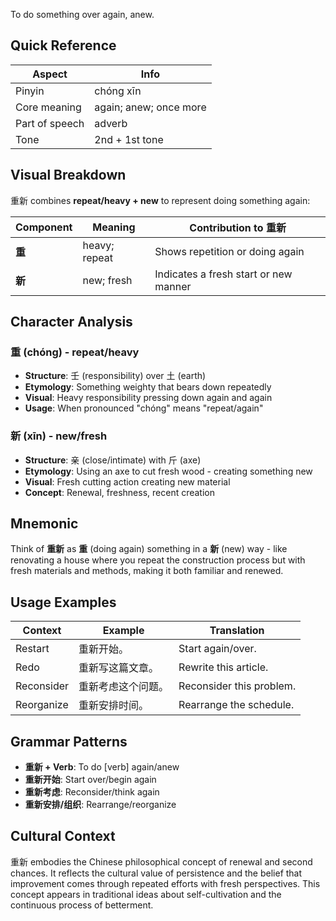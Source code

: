 To do something over again, anew.

## Quick Reference

| Aspect         | Info                   |
| -------------- | ---------------------- |
| Pinyin         | chóng xīn              |
| Core meaning   | again; anew; once more |
| Part of speech | adverb                 |
| Tone           | 2nd + 1st tone         |

## Visual Breakdown

重新 combines **repeat/heavy + new** to represent doing something again:

| Component | Meaning       | Contribution to 重新                  |
| --------- | ------------- | ------------------------------------- |
| **重**    | heavy; repeat | Shows repetition or doing again       |
| **新**    | new; fresh    | Indicates a fresh start or new manner |

## Character Analysis

### 重 (chóng) - repeat/heavy

- **Structure**: 壬 (responsibility) over 土 (earth)
- **Etymology**: Something weighty that bears down repeatedly
- **Visual**: Heavy responsibility pressing down again and again
- **Usage**: When pronounced "chóng" means "repeat/again"

### 新 (xīn) - new/fresh

- **Structure**: 亲 (close/intimate) with 斤 (axe)
- **Etymology**: Using an axe to cut fresh wood - creating something new
- **Visual**: Fresh cutting action creating new material
- **Concept**: Renewal, freshness, recent creation

## Mnemonic

Think of **重新** as **重** (doing again) something in a **新** (new) way - like renovating a house
where you repeat the construction process but with fresh materials and methods, making it both
familiar and renewed.

## Usage Examples

| Context    | Example            | Translation              |
| ---------- | ------------------ | ------------------------ |
| Restart    | 重新开始。         | Start again/over.        |
| Redo       | 重新写这篇文章。   | Rewrite this article.    |
| Reconsider | 重新考虑这个问题。 | Reconsider this problem. |
| Reorganize | 重新安排时间。     | Rearrange the schedule.  |

## Grammar Patterns

- **重新 + Verb**: To do [verb] again/anew
- **重新开始**: Start over/begin again
- **重新考虑**: Reconsider/think again
- **重新安排/组织**: Rearrange/reorganize

## Cultural Context

重新 embodies the Chinese philosophical concept of renewal and second chances. It reflects the
cultural value of persistence and the belief that improvement comes through repeated efforts with
fresh perspectives. This concept appears in traditional ideas about self-cultivation and the
continuous process of betterment.

